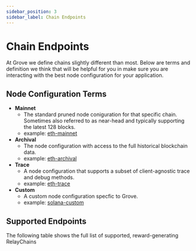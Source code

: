 ```yaml
---
sidebar_position: 3
sidebar_label: Chain Endpoints
---
```



# Chain Endpoints

At Grove we define chains slightly different than most. Below are terms and definition we think that will be helpful for you in make sure you are interacting with the best node configuration for your application.

## Node Configuration Terms

- **Mainnet**
  - The standard pruned node coniguration for that specific chain. Sometimes also referred to as near-head and typically supporting the latest 128 blocks.
  - example: [eth-mainnet](/ethereum-api/endpoints/eth-mainnet)
- **Archival**
  - The node configuration with access to the full historical blockchain data.
  - example: [eth-archival](/ethereum-api/endpoints/eth-archival)
- **Trace**
  - A node configuration that supports a subset of client-agnostic trace and debug methods.
  - example: [eth-trace](/ethereum-api/endpoints/eth-trace)
- **Custom**
  - A custom node configuration specfic to Grove.
  - example: [solana-custom](#)

## Supported Endpoints

The following table shows the full list of supported, reward-generating RelayChains

<Blockchains />
